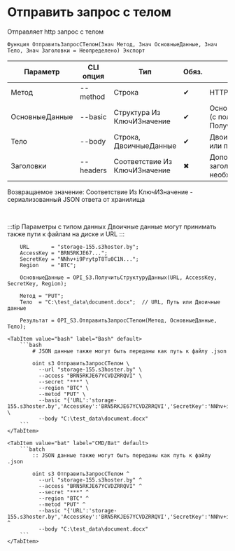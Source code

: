 ﻿---
sidebar_position: 3
---


# Отправить запрос с телом
 Отправляет http запрос с телом



`Функция ОтправитьЗапросСТелом(Знач Метод, Знач ОсновныеДанные, Знач Тело, Знач Заголовки = Неопределено) Экспорт`

  | Параметр | CLI опция | Тип | Обяз. | Назначение |
  |-|-|-|-|-|
  | Метод | --method | Строка | &#x2714; | HTTP метод |
  | ОсновныеДанные | --basic | Структура Из КлючИЗначение | &#x2714; | Основные данные запроса (c полным URL). См. ПолучитьСтруктуруДанных |
  | Тело | --body | Строка, ДвоичныеДанные | &#x2714; | Двоичное тело запроса или путь к файлу |
  | Заголовки | --headers | Соответствие Из КлючИЗначение | &#x2716; | Дополнительные заголовки запроса, если необходимо |

  
  Возвращаемое значение:   Соответствие Из КлючИЗначение - сериализованный JSON ответа от хранилища

<br/>

:::tip
Параметры с типом данных Двоичные данные могут принимать также пути к файлам на диске и URL
:::
<br/>


```bsl title="Пример использования для 1С:Предприятие/OneScript"
    URL       = "storage-155.s3hoster.by";
    AccessKey = "BRN5RKJE67...";
    SecretKey = "NNhv+i9PrytpT8Tu0C1N...";
    Region    = "BTC";

    ОсновныеДанные = OPI_S3.ПолучитьСтруктуруДанных(URL, AccessKey, SecretKey, Region);

    Метод = "PUT";
    Тело  = "C:\test_data\document.docx";  // URL, Путь или Двоичные данные

    Результат = OPI_S3.ОтправитьЗапросСТелом(Метод, ОсновныеДанные, Тело);
```
    

 <Tabs>
  
    <TabItem value="bash" label="Bash" default>
        ```bash
            # JSON данные также могут быть переданы как путь к файлу .json
            
            oint s3 ОтправитьЗапросСТелом \
              --url "storage-155.s3hoster.by" \
              --access "BRN5RKJE67YCVDZRRQVI" \
              --secret "***" \
              --region "BTC" \
              --metod "PUT" \
              --basic "{'URL':'storage-155.s3hoster.by','AccessKey':'BRN5RKJE67YCVDZRRQVI','SecretKey':'NNhv+i9PrytpT8Tu0C1NgRK1wEhsypzfLwDt8R++','Region':'BTC','Service':'s3'}" \
              --body "C:\test_data\document.docx"
        ```
    </TabItem>
  
    <TabItem value="bat" label="CMD/Bat" default>
        ```batch
            :: JSON данные также могут быть переданы как путь к файлу .json
            
            oint s3 ОтправитьЗапросСТелом ^
              --url "storage-155.s3hoster.by" ^
              --access "BRN5RKJE67YCVDZRRQVI" ^
              --secret "***" ^
              --region "BTC" ^
              --metod "PUT" ^
              --basic "{'URL':'storage-155.s3hoster.by','AccessKey':'BRN5RKJE67YCVDZRRQVI','SecretKey':'NNhv+i9PrytpT8Tu0C1NgRK1wEhsypzfLwDt8R++','Region':'BTC','Service':'s3'}" ^
              --body "C:\test_data\document.docx"
        ```
    </TabItem>
</Tabs>



